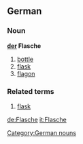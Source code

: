 ==German==
===Noun===
'''[[der]] Flasche'''
# [[bottle]]
# [[flask]]
# [[flagon]]

===Related terms===
# [[flask]]

[[Category:German nouns]]

[[de:Flasche]]
[[it:Flasche]]